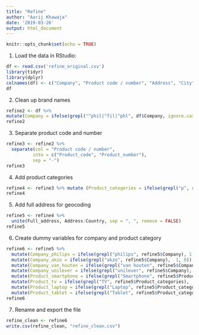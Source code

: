 ```yaml
---
title: "Refine"
author: "Aarij Khawaja"
date: '2019-03-26'
output: html_document
---
```


```r
knitr::opts_chunk$set(echo = TRUE)
```

1) Load the data in RStudio:

```r
df <- read.csv('refine_original.csv')
library(tidyr)
library(dplyr)
colnames(df) <- c("Company", "Product code / number", "Address", "City", "Country", "Name")
df
```

2) Clean up brand names

```r
refine2 <- df %>% 
mutate(Company = ifelse(grepl("^phil|^fil|^phl", df$Company, ignore.case = TRUE), "philips", ifelse(grepl("^ak", df$Company, ignore.case = TRUE), 'akzo', ifelse(grepl("^van", df$Company, ignore.case = TRUE), 'van houten', 'unilever'))))
refine2
```

3) Separate product code and number

```r
refine3 <- refine2 %>%
  separate(col = "Product code / number",
          into = c("Product_code", "Product_number"),
          sep = "-")
refine3
```

4) Add product categories

```r
refine4 <- refine3 %>% mutate (Product_categories = ifelse(grepl("p", refine3$Product_code, ignore.case = TRUE), "Smartphone", ifelse(grepl("v", refine3$Product_code, ignore.case = TRUE), 'TV', ifelse(grepl("x", refine3$Product_code, ignore.case = TRUE), 'Laptop', 'Tablet' ))))
refine4
```

5) Add full address for geocoding

```r
refine5 <- refine4 %>% 
  unite(Full_address, Address:Country, sep = ", ", remove = FALSE)
refine5
```

6) Create dummy variables for company and product category

```r
refine6 <- refine5 %>% 
  mutate(Company_philips = ifelse(grepl("philips", refine5$Company), 1, 0)) %>% 
  mutate(Company_akzo = ifelse(grepl("akzo", refine5$Company),  1, 0)) %>% 
  mutate(Company_van_houten = ifelse(grepl("van houten", refine5$Company),  1, 0)) %>% 
  mutate(Company_unilever = ifelse(grepl("unilever", refine5$Company),  1, 0)) %>% 
  mutate(Product_smartphone = ifelse(grepl("Smartphone", refine5$Product_categories),  1, 0)) %>% 
  mutate(Product_tv = ifelse(grepl("TV", refine5$Product_categories),  1, 0)) %>% 
  mutate(Product_laptop = ifelse(grepl("Laptop", refine5$Product_categories),  1, 0)) %>% 
  mutate(Product_tablet = ifelse(grepl("Tablet", refine5$Product_categories),  1, 0))
refine6
```

7) Rename and export the file

```r
refine_clean <- refine6
write.csv(refine_clean, "refine_clean.csv")
```

